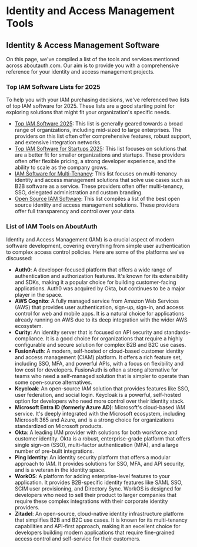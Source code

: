 # Identity and Access Management Tools

## Identity & Access Management Software

On this page, we've compiled a list of the tools and services mentioned across aboutauth.com. Our aim is to provide you with a comprehensive reference for your identity and access management projects.

### Top IAM Software Lists for 2025

To help you with your IAM purchasing decisions, we've referenced two lists of top IAM software for 2025. These lists are a good starting point for exploring solutions that might fit your organization's specific needs.

* [Top IAM Software 2025](/top-identity-and-access-management-software): This list is generally geared towards a broad range of organizations, including mid-sized to large enterprises. The providers on this list often offer comprehensive features, robust support, and extensive integration networks.
* [Top IAM Software for Startups 2025](/best-identity-and-access-management-for-startups): This list focuses on solutions that are a better fit for smaller organizations and startups. These providers often offer flexible pricing, a strong developer experience, and the ability to scale as the company grows.
* [IAM Software for Multi-Tenancy](/best-multi-tenancy-identity-and-access-management-iam-solutions): This list focuses on multi-tenancy identity and access management solutions that solve use cases such as B2B software as a service. These providers often offer multi-tenancy, SSO, delegated administration and custom branding.
* [Open Source IAM Software](/best-open-source-identity-and-access-management-iam-software): This list compiles a list of the best open source identity and access management solutions. These providers offer full transparency and control over your data.

### List of IAM Tools on AboutAuth

Identity and Access Management (IAM) is a crucial aspect of modern software development, covering everything from simple user authentication to complex access control policies. Here are some of the platforms we've discussed:

* **Auth0**: A developer-focused platform that offers a wide range of authentication and authorization features. It's known for its extensibility and SDKs, making it a popular choice for building customer-facing applications. Auth0 was acquired by Okta, but continues to be a major player in the space.
* **AWS Cognito**: A fully managed service from Amazon Web Services (AWS) that provides user authentication, sign-up, sign-in, and access control for web and mobile apps. It is a natural choice for applications already running on AWS due to its deep integration with the wider AWS ecosystem.
* **Curity**: An identity server that is focused on API security and standards-compliance. It is a good choice for organizations that require a highly configurable and secure solution for complex B2B and B2C use cases.
* **FusionAuth**: A modern, self-hosted or cloud-based customer identity and access management (CIAM) platform. It offers a rich feature set, including SSO, MFA, and powerful APIs, with a focus on flexibility and low cost for developers. FusionAuth is often a strong alternative for teams who need a self-managed solution that is simpler to operate than some open-source alternatives.
* **Keycloak**: An open-source IAM solution that provides features like SSO, user federation, and social login. Keycloak is a powerful, self-hosted option for developers who need more control over their identity stack.
* **Microsoft Entra ID (formerly Azure AD)**: Microsoft's cloud-based IAM service. It's deeply integrated with the Microsoft ecosystem, including Microsoft 365 and Azure, and is a strong choice for organizations standardized on Microsoft products.
* **Okta**: A leading IAM provider with solutions for both workforce and customer identity. Okta is a robust, enterprise-grade platform that offers single sign-on (SSO), multi-factor authentication (MFA), and a large number of pre-built integrations.
* **Ping Identity**: An identity security platform that offers a modular approach to IAM. It provides solutions for SSO, MFA, and API security, and is a veteran in the identity space.
* **WorkOS**: A platform for adding enterprise-level features to your application. It provides B2B-specific identity features like SAML SSO, SCIM user provisioning, and Directory Sync. WorkOS is designed for developers who need to sell their product to larger companies that require these complex integrations with their corporate identity providers.
* **Zitadel**: An open-source, cloud-native identity infrastructure platform that simplifies B2B and B2C use cases. It is known for its multi-tenancy capabilities and API-first approach, making it an excellent choice for developers building modern applications that require fine-grained access control and self-service for their customers.
